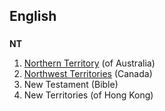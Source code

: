 ==English==
==={{initialism}}===
'''NT'''

#[[Northern Territory]] (of Australia)
#[[Northwest Territories]] (Canada)
#New Testament (Bible)
# New Territories (of Hong Kong)